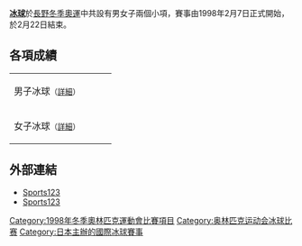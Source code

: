 {{unreferenced|time=2009-12-11T08:37:06+00:00}}
'''[[冰球|冰球]]'''於[[1998年冬季奧林匹克運動會|長野冬季奧運]]中共設有男女子兩個小項，賽事由1998年2月7日正式開始，於2月22日結束。

== 各項成績 ==
{| {{MedalistTable|type=項目|columns=1|style=font-size:small;}}
|-
|男子冰球<small>（[[1998年冬季奥林匹克运动会男子冰球比赛|詳細]]）</small>
|{{flagIOC|CZE|1998年冬季}}
|{{flagIOC|RUS|1998年冬季}}
|{{flagIOC|FIN|1998年冬季}}
|-
|女子冰球<small>（[[1998年冬季奥林匹克运动会女子冰球比赛|詳細]]）</small>
|{{flagIOC|USA|1998年冬季}}
|{{flagIOC|CAN|1998年冬季}}
|{{flagIOC|FIN|1998年冬季}}
|}

== 外部連結 ==
*[http://www.sports123.com/iho/results/mo-1998.html Sports123]{{Wayback|url=http://www.sports123.com/iho/results/mo-1998.html |date=20160308022001 }}
*[http://www.sports123.com/iho/results/wo-1998.html Sports123]{{Wayback|url=http://www.sports123.com/iho/results/wo-1998.html |date=20160308093926 }}

{{奥林匹克运动会冰球比赛}}

[[Category:1998年冬季奧林匹克運動會比賽項目|Category:1998年冬季奧林匹克運動會比賽項目]]
[[Category:奥林匹克运动会冰球比赛|Category:奥林匹克运动会冰球比赛]]
[[Category:日本主辦的國際冰球賽事|Category:日本主辦的國際冰球賽事]]